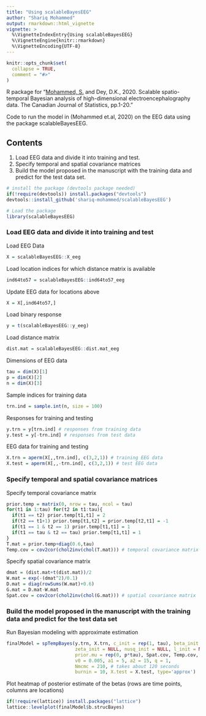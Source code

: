 ```yaml
---
title: "Using scalableBayesEEG"
author: "Shariq Mohammed"
output: rmarkdown::html_vignette
vignette: >
  %\VignetteIndexEntry{Using scalableBayesEEG}
  %\VignetteEngine{knitr::rmarkdown}
  %\VignetteEncoding{UTF-8}
---
```

  
```r
knitr::opts_chunk$set(
  collapse = TRUE,
  comment = "#>"
)
```

R package for "[Mohammed, S.](shariq-mohammed.github.io) and Dey, D.K., 2020. Scalable spatio-temporal Bayesian analysis of high-dimensional electroencephalography data. The Canadian Journal of Statistics, pp.1-20." <!--[https://doi.org/10.1002/sam.11477](https://doi.org/10.1002/sam.11477)"-->

Code to run the model in (Mohammed et.al, 2020) on the EEG data using the package scalableBayesEEG.

## Contents
1. Load EEG data and divide it into training and test.
2. Specify temporal and spatial covariance matrices
3. Build the model proposed in the manuscript with the training data and predict for the test data set.

```r
# install the package (devtools package needed)
if(!require(devtools)) install.packages("devtools")
devtools::install_github('shariq-mohammed/scalableBayesEEG')

# Load the package
library(scalableBayesEEG)
```

### Load EEG data and divide it into training and test
Load EEG Data
```r
X = scalableBayesEEG::X_eeg
```
Load location indices for which distance matrix is available
```r
ind64to57 = scalableBayesEEG::ind64to57_eeg
```

Update EEG data for locations above
```r
X = X[,ind64to57,]
```

Load binary response
```r
y = t(scalableBayesEEG::y_eeg)
```

Load distance matrix
```r
dist.mat = scalableBayesEEG::dist.mat_eeg
```
Dimensions of EEG data
```r
tau = dim(X)[1]
p = dim(X)[2]
n = dim(X)[3]
```

Sample indices for training data
```r
trn.ind = sample.int(n, size = 100)
```

Responses for training and testing
```r
y.trn = y[trn.ind] # responses from training data
y.test = y[-trn.ind] # responses from test data

```
EEG data for training and testing
```r
X.trn = aperm(X[,,trn.ind], c(3,2,1)) # training EEG data
X.test = aperm(X[,,-trn.ind], c(3,2,1)) # test EEG data
```

### Specify temporal and spatial covariance matrices

Specify temporal covariance matrix
```r
prior.temp = matrix(0, nrow = tau, ncol = tau)
for(t1 in 1:tau) for(t2 in t1:tau){
  if(t1 == t2) prior.temp[t1,t1] = 2
  if(t2 == t1+1) prior.temp[t1,t2] = prior.temp[t2,t1] = -1
  if(t1 == 1 & t2 == 1) prior.temp[t1,t1] = 1
  if(t1 == tau & t2 == tau) prior.temp[t1,t1] = 1
}
T.mat = prior.temp+diag(0.6,tau)
Temp.cov = cov2cor(chol2inv(chol(T.mat))) # temporal covariance matrix
```

Specify spatial covariance matrix
```r
dmat = (dist.mat+t(dist.mat))/2
W.mat = exp(-(dmat^2)/0.1)
D.mat = diag(rowSums(W.mat)+0.6)
G.mat = D.mat-W.mat
Spat.cov = cov2cor(chol2inv(chol(G.mat))) # spatial covariance matrix
```

### Build the model proposed in the manuscript with the training data and predict for the test data set

Run Bayesian modeling with approximate estimation
```r
finalModel = spTempBayes(y.trn, X.trn, c_init = rep(1, tau), beta_init = NULL,
                         zeta_init = NULL, nusq_init = NULL, l_init = NULL,
                         prior.mu = rep(0, p*tau), Spat.cov, Temp.cov,
                         v0 = 0.005, a1 = 5, a2 = 15, q = 1,
                         Nmcmc = 210, # takes about 120 seconds
                         burnin = 10, X.test = X.test, type='approx')
```

Plot heatmap of posterior estimate of the betas (rows are time points, columns are locations)
```r
if(!require(lattice)) install.packages("lattice")
lattice::levelplot(finalModel$b.strucBayes)
```
